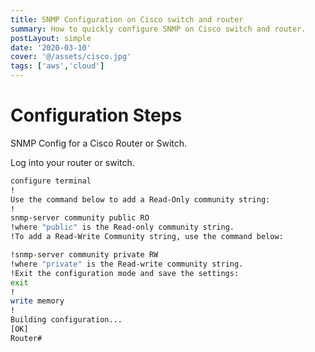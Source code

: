 ```yaml
---
title: SNMP Configuration on Cisco switch and router
summary: How to quickly configure SNMP on Cisco switch and router.
postLayout: simple
date: '2020-03-10'
cover: '@/assets/cisco.jpg'
tags: ['aws','cloud']
---
```

# Configuration Steps

SNMP Config for a Cisco Router or Switch.

Log into your router or switch.

```bash
configure terminal
!
Use the command below to add a Read-Only community string:
!
snmp-server community public RO
!where "public" is the Read-only community string.
!To add a Read-Write Community string, use the command below:

!snmp-server community private RW
!where "private" is the Read-write community string.
!Exit the configuration mode and save the settings:
exit
!
write memory
!
Building configuration...
[OK]
Router#
```